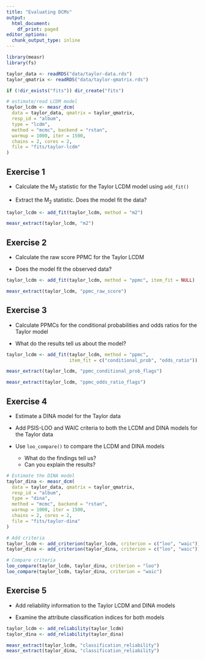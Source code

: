 ```yaml
---
title: "Evaluating DCMs"
output:
  html_document:
    df_print: paged
editor_options:
  chunk_output_type: inline
---
```


```r
library(measr)
library(fs)

taylor_data <- readRDS("data/taylor-data.rds")
taylor_qmatrix <- readRDS("data/taylor-qmatrix.rds")

if (!dir_exists("fits")) dir_create("fits")

# estimate/read LCDM model
taylor_lcdm <- measr_dcm(
  data = taylor_data, qmatrix = taylor_qmatrix,
  resp_id = "album",
  type = "lcdm",
  method = "mcmc", backend = "rstan",
  warmup = 1000, iter = 1500,
  chains = 2, cores = 2,
  file = "fits/taylor-lcdm"
)
```

## Exercise 1

* Calculate the M~2~ statistic for the Taylor LCDM model using `add_fit()`

* Extract the M~2~ statistic. Does the model fit the data?

```r
taylor_lcdm <- add_fit(taylor_lcdm, method = "m2")

measr_extract(taylor_lcdm, "m2")
```

## Exercise 2

* Calculate the raw score PPMC for the Taylor LCDM

* Does the model fit the observed data?

```r
taylor_lcdm <- add_fit(taylor_lcdm, method = "ppmc", item_fit = NULL)

measr_extract(taylor_lcdm, "ppmc_raw_score")
```

## Exercise 3

* Calculate PPMCs for the conditional probabilities and odds ratios for the Taylor model

* What do the results tell us about the model?

```r
taylor_lcdm <- add_fit(taylor_lcdm, method = "ppmc",
                       item_fit = c("conditional_prob", "odds_ratio"))

measr_extract(taylor_lcdm, "ppmc_conditional_prob_flags")

measr_extract(taylor_lcdm, "ppmc_odds_ratio_flags")
```

## Exercise 4

* Estimate a DINA model for the Taylor data

* Add PSIS-LOO and WAIC criteria to both the LCDM and DINA models for the Taylor data

* Use `loo_compare()` to compare the LCDM and DINA models
  * What do the findings tell us?
  * Can you explain the results?

```r
# Estimate the DINA model
taylor_dina <- measr_dcm(
  data = taylor_data, qmatrix = taylor_qmatrix,
  resp_id = "album",
  type = "dina",
  method = "mcmc", backend = "rstan",
  warmup = 1000, iter = 1500,
  chains = 2, cores = 2,
  file = "fits/taylor-dina"
)

# Add criteria
taylor_lcdm <- add_criterion(taylor_lcdm, criterion = c("loo", "waic"))
taylor_dina <- add_criterion(taylor_dina, criterion = c("loo", "waic"))

# Compare criteria
loo_compare(taylor_lcdm, taylor_dina, criterion = "loo")
loo_compare(taylor_lcdm, taylor_dina, criterion = "waic")
```

## Exercise 5

* Add reliability information to the Taylor LCDM and DINA models

* Examine the attribute classification indices for both models

```r
taylor_lcdm <- add_reliability(taylor_lcdm)
taylor_dina <- add_reliability(taylor_dina)

measr_extract(taylor_lcdm, "classification_reliability")
measr_extract(taylor_dina, "classification_reliability")
```
